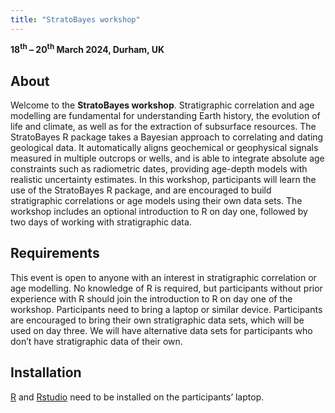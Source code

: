 ```yaml
---
title: "StratoBayes workshop"
---
```

**18^th^ -- 20^th^ March 2024, Durham, UK**  

## About  
Welcome to the **StratoBayes workshop**. Stratigraphic correlation and age modelling are fundamental for understanding Earth history, the evolution of life and climate, as well as for the extraction of subsurface resources. The StratoBayes R package takes a Bayesian approach to correlating and dating geological data. It automatically aligns geochemical or geophysical signals measured in multiple outcrops or wells, and is able to integrate absolute age constraints such as radiometric dates, providing age-depth models with realistic uncertainty estimates. In this workshop, participants will learn the use of the StratoBayes R package, and are encouraged to build stratigraphic correlations or age models using their own data sets. The workshop includes an optional introduction to R on day one, followed by two days of working with stratigraphic data. 

## Requirements    
This event is open to anyone with an interest in stratigraphic correlation or age modelling. No knowledge of R is required, but participants without prior experience with R should join the introduction to R on day one of the workshop. Participants need to bring a laptop or similar device. Participants are encouraged to bring their own stratigraphic data sets, which will be used on day three. We will have alternative data sets for participants who don't have stratigraphic data of their own.

## Installation 
[R](https://www.r-project.org/) and [Rstudio](https://posit.co/downloads/) need to be installed on the participants' laptop.






